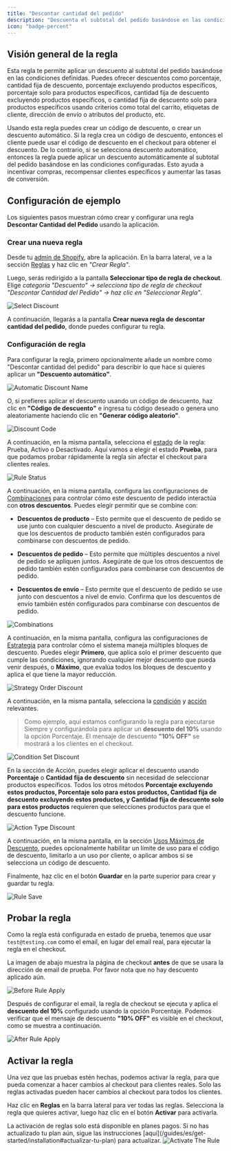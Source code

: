 ```yaml
---
title: "Descontar cantidad del pedido"
description: "Descuenta el subtotal del pedido basándose en las condiciones dadas."
icon: "badge-percent"
---
```


## Visión general de la regla

Esta regla te permite aplicar un descuento al subtotal del pedido basándose en las condiciones definidas. Puedes ofrecer descuentos como porcentaje, cantidad fija de descuento, porcentaje excluyendo productos específicos, porcentaje solo para productos específicos, cantidad fija de descuento excluyendo productos específicos, o cantidad fija de descuento solo para productos específicos usando criterios como total del carrito, etiquetas de cliente, dirección de envío o atributos del producto, etc.

Usando esta regla puedes crear un código de descuento, o crear un descuento automático. Si la regla crea un código de descuento, entonces el cliente puede usar el código de descuento en el checkout para obtener el descuento. De lo contrario, si se selecciona descuento automático, entonces la regla puede aplicar un descuento automáticamente al subtotal del pedido basándose en las condiciones configuradas. Esto ayuda a incentivar compras, recompensar clientes específicos y aumentar las tasas de conversión.

## Configuración de ejemplo

Los siguientes pasos muestran cómo crear y configurar una regla **Descontar Cantidad del Pedido** usando la aplicación.

### Crear una nueva regla

Desde tu [admin de Shopify](/guides/es/get-started/installation#ir-a-la-aplicación), abre la aplicación. En la barra lateral, ve a la sección [Reglas](/guides/es/get-started/quickstart#crear-una-regla-de-ejemplo) y haz clic en _"Crear Regla"_.

Luego, serás redirigido a la pantalla **Seleccionar tipo de regla de checkout**. Elige _categoría "Descuento" → selecciona tipo de regla de checkout "Descontar Cantidad del Pedido" → haz clic en "Seleccionar Regla"_.

<img
  src="/images/essentials/discount/select-discount-amount.webp"
  alt="Select Discount"
/>

A continuación, llegarás a la pantalla **Crear nueva regla de descontar cantidad del pedido**, donde puedes configurar tu regla.

### Configuración de regla

Para configurar la regla, primero opcionalmente añade un nombre como "Descontar cantidad del pedido" para describir lo que hace si quieres aplicar un **"Descuento automático"**.

<img
  src="/images/essentials/discount/automatic-discount-name-discount-order-amount.webp"
  alt="Automatic Discount Name"
/>

O, si prefieres aplicar el descuento usando un código de descuento, haz clic en **"Código de descuento"** e ingresa tu código deseado o genera uno aleatoriamente haciendo clic en **"Generar código aleatorio"**.

<img
  src="/images/essentials/discount/discount-code-discount-order-amount.webp"
  alt="Discount Code"
/>

A continuación, en la misma pantalla, selecciona el [estado](/guides/es/get-started/concepts#estado) de la regla: Prueba, Activo o Desactivado. Aquí vamos a elegir el estado **Prueba**, para que podamos probar rápidamente la regla sin afectar el checkout para clientes reales.

<img
  src="/images/essentials/shipping/rule-status-discount-shipping-methods.webp"
  alt="Rule Status"
/>

A continuación, en la misma pantalla, configura las configuraciones de [Combinaciones](/guides/es/get-started/concepts#combinaciones) para controlar cómo este descuento de pedido interactúa con **otros descuentos**. Puedes elegir permitir que se combine con:

- **Descuentos de producto** – Esto permite que el descuento de pedido se use junto con cualquier descuento a nivel de producto. Asegúrate de que los descuentos de producto también estén configurados para combinarse con descuentos de pedido.

- **Descuentos de pedido** – Esto permite que múltiples descuentos a nivel de pedido se apliquen juntos. Asegúrate de que los otros descuentos de pedido también estén configurados para combinarse con descuentos de pedido.

- **Descuentos de envío** – Esto permite que el descuento de pedido se use junto con descuentos a nivel de envío. Confirma que los descuentos de envío también estén configurados para combinarse con descuentos de pedido.

<img
  src="/images/essentials/discount/combinations-discount-order-amount.webp"
  alt="Combinations"
/>

A continuación, en la misma pantalla, configura las configuraciones de [Estrategia](/guides/es/get-started/concepts#estrategia) para controlar cómo el sistema maneja múltiples bloques de descuento. Puedes elegir **Primero**, que aplica solo el primer descuento que cumple las condiciones, ignorando cualquier mejor descuento que pueda venir después, o **Máximo**, que evalúa todos los bloques de descuento y aplica el que tiene la mayor reducción.

<img
  src="/images/essentials/discount/strategy-order-discount.webp"
  alt="Strategy Order Discount"
/>

A continuación, en la misma pantalla, selecciona la [condición](/guides/es/get-started/concepts#condiciones-el-cuándo) y [acción](/guides/es/get-started/concepts#acción-el-qué) relevantes.

> Como ejemplo, aquí estamos configurando la regla para ejecutarse Siempre y configurándola para aplicar un **descuento del 10%** usando la opción Porcentaje. El mensaje de descuento **"10% OFF"** se mostrará a los clientes en el checkout.

<img
  src="/images/essentials/discount/condition-set-discount-order-amount.webp"
  alt="Condition Set Discount"
/>

En la sección de Acción, puedes elegir aplicar el descuento usando **Porcentaje** o **Cantidad fija de descuento** sin necesidad de seleccionar productos específicos. Todos los otros métodos **Porcentaje excluyendo estos productos, Porcentaje solo para estos productos, Cantidad fija de descuento excluyendo estos productos, y Cantidad fija de descuento solo para estos productos** requieren que selecciones productos para que el descuento funcione.

<img
  src="/images/essentials/discount/action-type-discount-order-amount.webp"
  alt="Action Type Discount"
/>

A continuación, en la misma pantalla, en la sección [Usos Máximos de Descuento](/guides/es/get-started/concepts#usos-máximos-de-descuento), puedes opcionalmente habilitar un límite de uso para el código de descuento, limitarlo a un uso por cliente, o aplicar ambos si se selecciona un código de descuento.

Finalmente, haz clic en el botón <b>Guardar</b> en la parte superior para crear y guardar tu regla.

<img src="/images/shared/save-rule.webp" alt="Rule Save" />

## Probar la regla

Como la regla está configurada en estado de prueba, tenemos que usar `test@testing.com` como el email, en lugar del email real, para ejecutar la regla en el checkout.

<Warning>
  La imagen de abajo muestra la página de checkout <b>antes</b> de que se usara la dirección de email
  de prueba. Por favor nota que no hay descuento aplicado aún.
</Warning>

<img
  src="/images/essentials/discount/before-rule-apply-discount-methods.webp"
  alt="Before Rule Apply"
/>

Después de configurar el email, la regla de checkout se ejecuta y aplica el **descuento del 10%** configurado usando la opción Porcentaje. Podemos verificar que el mensaje de descuento **"10% OFF"** es visible en el checkout, como se muestra a continuación.

<img
  src="/images/essentials/discount/after-rule-apply-discount-order-amount.webp"
  alt="After Rule Apply"
/>

## Activar la regla

Una vez que las pruebas estén hechas, podemos activar la regla, para que pueda comenzar a hacer cambios al checkout para clientes reales. Solo las reglas activadas pueden hacer cambios al checkout para todos los clientes.

Haz clic en **Reglas** en la barra lateral para ver todas las reglas. Selecciona la regla que quieres activar, luego haz clic en el botón **Activar** para activarla.

<Warning>
  La activación de reglas solo está disponible en planes pagos. Si no has actualizado tu
  plan aún, sigue las instrucciones
  [aquí](/guides/es/get-started/installation#actualizar-tu-plan) para actualizar.
</Warning>
<img
  src="/images/essentials/discount/activate-the-rule-discount-order-amount.webp"
  alt="Activate The Rule"
/>
